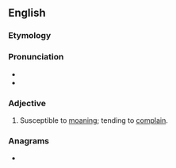==English==

===Etymology===
{{suffix|en|moan|y}}

===Pronunciation===
* {{IPA|en|/məʊni/}}
* {{rhymes|en|əʊni|s=2}}

===Adjective===
{{en-adj|er}}

# {{lb|en|informal}} Susceptible to [[moan]]ing; tending to [[complain]].

===Anagrams===
* {{anagrams|en|a=amnoy|Mayon|anomy}}